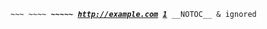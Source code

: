  ~~~ '' ~~~~ ''' <!-- comment --> ~~~~~ http://example.com [http://example.com] ''''' __NOTOC__ &amp; ignored 
